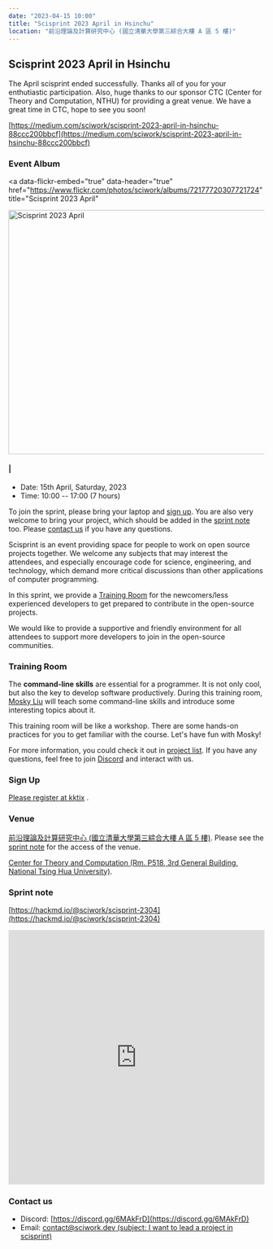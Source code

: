 ```yaml
---
date: "2023-04-15 10:00"
title: "Scisprint 2023 April in Hsinchu"
location: "前沿理論及計算研究中心 (國立清華大學第三綜合大樓 A 區 5 樓)"
---
```


## Scisprint 2023 April in Hsinchu

The April scisprint ended successfully. Thanks all of you for your
enthutiastic participation. Also, huge thanks to our sponsor CTC (Center
for Theory and Computation, NTHU) for providing a great venue. We have a
great time in CTC, hope to see you soon!

[https://medium.com/sciwork/scisprint-2023-april-in-hsinchu-88ccc200bbcf](https://medium.com/sciwork/scisprint-2023-april-in-hsinchu-88ccc200bbcf)

### Event Album

<a
  data-flickr-embed="true"
  data-header="true"
  href="https://www.flickr.com/photos/sciwork/albums/72177720307721724"
  title="Scisprint 2023 April"
>
  <img
    src="https://live.staticflickr.com/65535/52838576141_b5e0a663a7_z.jpg"
    width="640"
    height="480"
    alt="Scisprint 2023 April"
  />
</a>
<script
  async
  src="//embedr.flickr.com/assets/client-code.js"
  charset="utf-8"
></script>

#### \|

- Date: 15th April, Saturday, 2023
- Time: 10:00 -- 17:00 (7 hours)

To join the sprint, please bring your laptop and [sign up](#sign-up).
You are also very welcome to bring your project, which should be added
in the [sprint note](#sprint-note) too. Please [contact us](#contact-us)
if you have any questions.

Scisprint is an event providing space for people to work on open source
projects together. We welcome any subjects that may interest the
attendees, and especially encourage code for science, engineering, and
technology, which demand more critical discussions than other
applications of computer programming.

In this sprint, we provide a [Training Room](#training-room) for the
newcomers/less experienced developers to get prepared to contribute in
the open-source projects.

We would like to provide a supportive and friendly environment for all
attendees to support more developers to join in the open-source
communities.

### Training Room

The **command-line skills** are essential for a programmer. It is not
only cool, but also the key to develop software productively. During
this training room, [Mosky
Liu](https://www.linkedin.com/in/moskyliu/?originalSubdomain=tw) will
teach some command-line skills and introduce some interesting topics
about it.

This training room will be like a workshop. There are some hands-on
practices for you to get familiar with the course. Let\'s have fun with
Mosky!

For more information, you could check it out in [project
list](https://hackmd.io/@sciwork/scisprint-2304#Projects). If you have
any questions, feel free to join [Discord](https://discord.gg/6MAkFrD)
and interact with us.

### Sign Up

[Please register at
kktix](https://sciwork.kktix.cc/events/scisprint-202304-hsinchu) .

### Venue

[前沿理論及計算研究中心 (國立清華大學第三綜合大樓 A 區 5
樓)](https://goo.gl/maps/EH2wWtkLQ8qLWd669). Please see the [sprint
note](#sprint-note) for the access of the venue.

[Center for Theory and Computation (Rm. P518, 3rd General Building,
National Tsing Hua University)](https://goo.gl/maps/4i2K2XvJqw2J42pv5).

<Map src="https://www.google.com/maps/embed?pb=!1m18!1m12!1m3!1d28976.98152829823!2d120.96353258312313!3d24.79125198152699!2m3!1f0!2f0!3f0!3m2!1i1024!2i768!4f13.1!3m3!1m2!1s0x3468360c81cfffe3%3A0xd7d529328f01b825!2z5ZyL56uL5riF6I-v5aSn5a2456ys5LiJ57ac5ZCI5aSn5qiT!5e0!3m2!1szh-TW!2stw!4v1662888048158!5m2!1szh-TW!2stw" />

### Sprint note

[https://hackmd.io/@sciwork/scisprint-2304](https://hackmd.io/@sciwork/scisprint-2304)

<iframe
  width="100%"
  height="500"
  src="https://hackmd.io/@sciwork/scisprint-2304"
  frameBorder="0"
></iframe>

### Contact us

- Discord: [https://discord.gg/6MAkFrD](https://discord.gg/6MAkFrD)
- Email: [contact@sciwork.dev (subject: I want to lead a project in
  scisprint)](mailto:contact@sciwork.dev?subject=[sciwork]%20I%20want%20to%20lead%20a%20project%20in%20scisprint)
